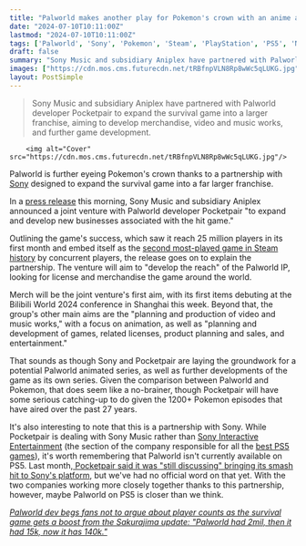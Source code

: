 ```yaml
---
title: "Palworld makes another play for Pokemon's crown with an anime and merch-focused partnership with Sony - despite the lack of a PS5 version of the hit survival game"
date: "2024-07-10T10:11:00Z"
lastmod: "2024-07-10T10:11:00Z"
tags: ['Palworld', 'Sony', 'Pokemon', 'Steam', 'PlayStation', 'PS5', 'Nintendo Switch', 'Survival Game', 'Merchandise', 'Animation', 'Video Games', 'Entertainment']
draft: false
summary: "Sony Music and subsidiary Aniplex have partnered with Palworld developer Pocketpair to expand the survival game into a larger franchise, aiming to develop merchandise, video and music works, and further game development."
images: ["https://cdn.mos.cms.futurecdn.net/tRBfnpVLN8Rp8wWc5qLUKG.jpg"]
layout: PostSimple
---
```

> Sony Music and subsidiary Aniplex have partnered with Palworld developer Pocketpair to expand the survival game into a larger franchise, aiming to develop merchandise, video and music works, and further game development.


        <img alt="Cover" src="https://cdn.mos.cms.futurecdn.net/tRBfnpVLN8Rp8wWc5qLUKG.jpg"/>
        
Palworld is further eyeing Pokemon's crown thanks to a partnership with [Sony](https://www.gamesradar.com/tag/sony/) designed to expand the survival game into a far larger franchise.

In a [press release](https://www.sme.co.jp/en/pressrelease/news/detail/NEWS001864.html) this morning, Sony Music and subsidiary Aniplex announced a joint venture with Palworld developer Pocketpair "to expand and develop new businesses associated with the hit game."

Outlining the game's success, which saw it reach 25 million players in its first month and embed itself as the [second most-played game in Steam history](https://www.gamesradar.com/palworld-sails-to-new-heights-as-it-becomes-the-second-ever-steam-game-to-hit-2-million-concurrent-players/) by concurrent players, the release goes on to explain the partnership. The venture will aim to "develop the reach" of the Palworld IP, looking for license and merchandise the game around the world.

Merch will be the joint venture's first aim, with its first items debuting at the Bilibili World 2024 conference in Shanghai this week. Beyond that, the group's other main aims are the "planning and production of video and music works," with a focus on animation, as well as "planning and development of games, related licenses, product planning and sales, and entertainment."

That sounds as though Sony and Pocketpair are laying the groundwork for a potential Palworld animated series, as well as further developments of the game as its own series. Given the comparison between Palworld and Pokemon, that does seem like a no-brainer, though Pocketpair will have some serious catching-up to do given the 1200+ Pokemon episodes that have aired over the past 27 years. 

It's also interesting to note that this is a partnership with Sony. While Pocketpair is dealing with Sony Music rather than [Sony Interactive Entertainment](https://www.gamesradar.com/tag/sony-interactive-entertainment/) (the section of the company responsible for all the [best PS5 games](https://www.gamesradar.com/best-ps5-games/)), it's worth remembering that Palworld isn't currently available on PS5. Last month,[ Pocketpair said it was "still discussing" bringing its smash hit to Sony's platform](https://www.gamesradar.com/games/survival/palworld-devs-are-still-discussing-bringing-the-hit-survival-game-to-platforms-like-playstation-but-a-nintendo-switch-release-looks-unlikely-due-to-technical-reasons/), but we've had no official word on that yet. With the two companies working more closely together thanks to this partnership, however, maybe Palworld on PS5 is closer than we think.

[<em>Palworld dev begs fans not to argue about player counts as the survival game gets a boost from the Sakurajima update: "Palworld had 2mil, then it had 15k, now it has 140k."</em>](https://www.gamesradar.com/games/survival/palworld-dev-begs-fans-not-to-argue-about-player-counts-as-the-survival-game-gets-a-boost-from-the-sakurajima-update-palworld-had-2mil-then-it-had-15k-now-it-has-140k/)
        